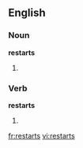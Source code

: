 ==English==

===Noun===
'''restarts'''

# {{plural of|[[restart]]}}

===Verb===
'''restarts'''

# {{third-person singular of|[[restart]]}}

[[fr:restarts]]
[[vi:restarts]]